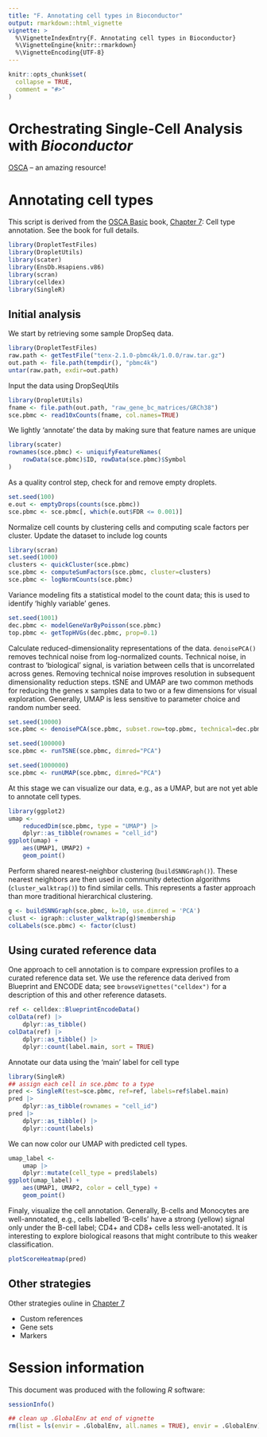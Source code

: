 ```yaml
---
title: "F. Annotating cell types in Bioconductor"
output: rmarkdown::html_vignette
vignette: >
  %\VignetteIndexEntry{F. Annotating cell types in Bioconductor}
  %\VignetteEngine{knitr::rmarkdown}
  %\VignetteEncoding{UTF-8}
---
```


```r
knitr::opts_chunk$set(
  collapse = TRUE,
  comment = "#>"
)
```

# Orchestrating Single-Cell Analysis with _Bioconductor_

[OSCA][] -- an amazing resource!

[OSCA]: https://bioconductor.org/books/OSCA

# Annotating cell types

This script is derived from the [OSCA Basic][OSCA-B] book, [Chapter
7][OSCA-B-7]: Cell type annotation. See the book for full details.

```r
library(DropletTestFiles)
library(DropletUtils)
library(scater)
library(EnsDb.Hsapiens.v86)
library(scran)
library(celldex)
library(SingleR)
```

## Initial analysis

We start by retrieving some sample DropSeq data.

```r
library(DropletTestFiles)
raw.path <- getTestFile("tenx-2.1.0-pbmc4k/1.0.0/raw.tar.gz")
out.path <- file.path(tempdir(), "pbmc4k")
untar(raw.path, exdir=out.path)
```

Input the data using DropSeqUtils

```r
library(DropletUtils)
fname <- file.path(out.path, "raw_gene_bc_matrices/GRCh38")
sce.pbmc <- read10xCounts(fname, col.names=TRUE)
```

We lightly 'annotate' the data by making sure that feature names are
unique

```r
library(scater)
rownames(sce.pbmc) <- uniquifyFeatureNames(
    rowData(sce.pbmc)$ID, rowData(sce.pbmc)$Symbol
)
```

As a quality control step, check for and remove empty droplets.

```r
set.seed(100)
e.out <- emptyDrops(counts(sce.pbmc))
sce.pbmc <- sce.pbmc[, which(e.out$FDR <= 0.001)]
```

Normalize cell counts by clustering cells and computing scale factors
per cluster. Update the dataset to include log counts

```r
library(scran)
set.seed(1000)
clusters <- quickCluster(sce.pbmc)
sce.pbmc <- computeSumFactors(sce.pbmc, cluster=clusters)
sce.pbmc <- logNormCounts(sce.pbmc)
```

Variance modeling fits a statistical model to the count data; this is
used to identify 'highly variable' genes.

```r
set.seed(1001)
dec.pbmc <- modelGeneVarByPoisson(sce.pbmc)
top.pbmc <- getTopHVGs(dec.pbmc, prop=0.1)
```

Calculate reduced-dimensionality representations of the
data. `denoisePCA()` removes technical noise from log-normalized
counts. Technical noise, in contrast to 'biological' signal, is
variation between cells that is uncorrelated across genes. Removing
technical noise improves resolution in subsequent dimensionality
reduction steps. tSNE and UMAP are two common methods for reducing the
genes x samples data to two or a few dimensions for visual
exploration. Generally, UMAP is less sensitive to parameter choice and
random number seed.

```r
set.seed(10000)
sce.pbmc <- denoisePCA(sce.pbmc, subset.row=top.pbmc, technical=dec.pbmc)

set.seed(100000)
sce.pbmc <- runTSNE(sce.pbmc, dimred="PCA")

set.seed(1000000)
sce.pbmc <- runUMAP(sce.pbmc, dimred="PCA")
```

At this stage we can visualize our data, e.g., as a UMAP, but are not
yet able to annotate cell types.

```r
library(ggplot2)
umap <-
    reducedDim(sce.pbmc, type = "UMAP") |>
    dplyr::as_tibble(rownames = "cell_id")
ggplot(umap) +
    aes(UMAP1, UMAP2) +
    geom_point()
```

Perform shared nearest-neighbor clustering (`buildSNNGraph()`). These
nearest neighbors are then used in community detection algorithms
(`cluster_walktrap()`) to find similar cells. This represents a faster
approach than more traditional hierarchical clustering.

```r
g <- buildSNNGraph(sce.pbmc, k=10, use.dimred = 'PCA')
clust <- igraph::cluster_walktrap(g)$membership
colLabels(sce.pbmc) <- factor(clust)
```

## Using curated reference data

One approach to cell annotation is to compare expression profiles to a
curated reference data set. We use the reference data derived from
Blueprint and ENCODE data; see `browseVignettes("celldex")` for a
description of this and other reference datasets.

```r
ref <- celldex::BlueprintEncodeData()
colData(ref) |>
    dplyr::as_tibble()
colData(ref) |>
    dplyr::as_tibble() |>
    dplyr::count(label.main, sort = TRUE)
```

Annotate our data using the 'main' label for cell type

```r
library(SingleR)
## assign each cell in sce.pbmc to a type
pred <- SingleR(test=sce.pbmc, ref=ref, labels=ref$label.main)
pred |>
    dplyr::as_tibble(rownames = "cell_id")
pred |>
    dplyr::as_tibble() |>
    dplyr::count(labels)
```

We can now color our UMAP with predicted cell types.

```r
umap_label <-
    umap |>
    dplyr::mutate(cell_type = pred$labels)
ggplot(umap_label) +
    aes(UMAP1, UMAP2, color = cell_type) +
    geom_point()
```

Finaly, visualize the cell annotation. Generally, B-cells and
Monocytes are well-annotated, e.g., cells labelled 'B-cells' have a
strong (yellow) signal only under the B-cell label; CD4+ and CD8+
cells less well-anotated. It is interesting to explore biological
reasons that might contribute to this weaker classification.

```r
plotScoreHeatmap(pred)
```

## Other strategies

Other strategies ouline in [Chapter 7][OSCA-B-7]

- Custom references
- Gene sets
- Markers

[OSCA-B]: https://bioconductor.org/books/OSCA.basic
[OSCA-B-7]: https://bioconductor.org/books/release/OSCA.basic/cell-type-annotation.html

# Session information

This document was produced with the following *R* software:

```r
sessionInfo()
```

```r
## clean up .GlobalEnv at end of vignette
rm(list = ls(envir = .GlobalEnv, all.names = TRUE), envir = .GlobalEnv)
```
